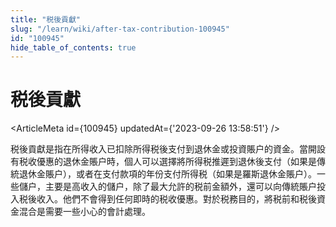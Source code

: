 ```yaml
---
title: "税後貢獻"
slug: "/learn/wiki/after-tax-contribution-100945"
id: "100945"
hide_table_of_contents: true
---
```



# 税後貢獻

<ArticleMeta id={100945} updatedAt={'2023-09-26 13:58:51'} />
<div className='border-solid border-b border-t-0 my-4 border-[var(--ifm-color-gray-300)]' />

税後貢獻是指在所得收入已扣除所得税後支付到退休金或投資賬户的資金。當開設有税收優惠的退休金賬户時，個人可以選擇將所得税推遲到退休後支付（如果是傳統退休金賬户），或者在支付款項的年份支付所得税（如果是羅斯退休金賬户）。一些儲户，主要是高收入的儲户，除了最大允許的税前金額外，還可以向傳統賬户投入税後收入。他們不會得到任何即時的税收優惠。對於税務目的，將税前和税後資金混合是需要一些小心的會計處理。
